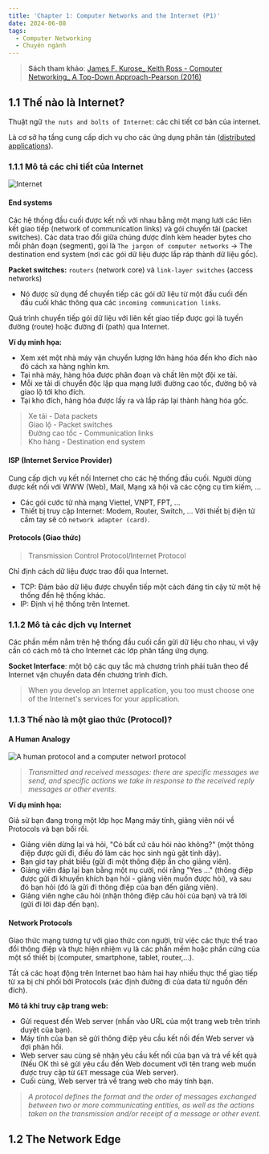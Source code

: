 ```yaml
---
title: 'Chapter 1: Computer Networks and the Internet (P1)'
date: 2024-06-08
tags: 
  - Computer Networking
  - Chuyên ngành
---
```

> **Sách tham khảo**: [James F. Kurose_ Keith Ross - Computer Networking_ A Top-Down Approach-Pearson (2016)](/computer-networking/James%20F.%20Kurose_%20Keith%20Ross%20-%20Computer%20Networking_%20A%20Top-Down%20Approach-Pearson%20(2016).pdf)

## 1.1 Thế nào là Internet?

Thuật ngữ `the nuts and bolts of Internet`: các chi tiết cơ bản của internet.

Là cơ sở hạ tầng cung cấp dịch vụ cho các ứng dụng phân tán ([distributed applications](https://vietnambiz.vn/ung-dung-phan-quyen-distributed-applications-dapps-la-gi-noi-dung-ve-ung-dung-phan-quyen-20200119111332219.htm)).

### 1.1.1 Mô tả các chi tiết của Internet

![Internet](/computer-networking/ch1/1.1.png)

#### End systems

Các hệ thống đầu cuối được kết nối với nhau bằng một mạng lưới các liên kết giao tiếp (network of communication links) và gói chuyển tải (packet switches). Các data trao đổi giữa chúng được đính kèm header bytes cho mỗi phân đoạn (segment), gọi là `The jargon of computer networks` $\rightarrow$ The destination end system (nơi các gói dữ liệu được lắp ráp thành dữ liệu gốc).

**Packet switches:** `routers` (network core) và `link-layer switches` (access networks)
- Nó được sử dụng để chuyển tiếp các gói dữ liệu từ một đầu cuối đến đầu cuối khác thông qua các `incoming communication links`.

Quá trình chuyển tiếp gói dữ liệu với liên kết giao tiếp được gọi là tuyến đường (route) hoặc đường đi (path) qua Internet.

**Ví dụ minh họa:**
- Xem xét một nhà máy vận chuyển lượng lớn hàng hóa đến kho đích nào đó cách xa hàng nghìn km.
- Tại nhà máy, hàng hóa được phân đoạn và chất lên một đội xe tải.
- Mỗi xe tải di chuyển độc lập qua mạng lưới đường cao tốc, đường bộ và giao lộ tới kho đích.
- Tại kho đích, hàng hóa được lấy ra và lắp ráp lại thành hàng hóa gốc.
> Xe tải - Data packets
<br/> Giao lộ - Packet switches
<br/> Đường cao tốc - Communication links
<br/> Kho hàng - Destination end system

#### ISP (Internet Service Provider)

Cung cấp dịch vụ kết nối Internet cho các hệ thống đầu cuối. Người dùng được kết nối với WWW (Web), Mail, Mạng xã hội và các cộng cụ tìm kiếm, ...

- Các gói cước từ nhà mạng Viettel, VNPT, FPT, ...
- Thiết bị truy cập Internet: Modem, Router, Switch, ... Với thiết bị điện tử cầm tay sẽ có `network adapter (card)`.

#### Protocols (Giao thức)
> Transmission Control Protocol/Internet Protocol

Chỉ định cách dữ liệu được trao đổi qua Internet.
- TCP: Đảm bảo dữ liệu được chuyển tiếp một cách đáng tin cậy từ một hệ thống đến hệ thống khác.
- IP: Định vị hệ thống trên Internet.

### 1.1.2 Mô tả các dịch vụ Internet

Các phần mềm nằm trên hệ thống đầu cuối cần gửi dữ liệu cho nhau, vì vậy cần có cách mô tả cho Internet các lớp phân tầng ứng dụng.

**Socket Interface**: một bộ các quy tắc mà chương trình phải tuân theo để Internet vận chuyển data đến chương trình đích.

> When you develop an Internet application, you too must choose one of the Internet's services for your application.

### 1.1.3 Thế nào là một giao thức (Protocol)?

#### A Human Analogy

![A human protocol and a computer networl protocol](/computer-networking/ch1/1.2.png)

> *Transmitted and received messages: there are specific messages we send, and specific actions we take in response to the received reply messages or other events.*

**Ví dụ minh họa:**

Giả sử bạn đang trong một lớp học Mạng máy tính, giảng viên nói về Protocols và bạn bối rối.
- Giảng viên dừng lại và hỏi, "Có bất cứ câu hỏi nào không?" (một thông điệp được gửi đi, điều đó làm các học sinh ngủ gật tỉnh dậy).
- Bạn giơ tay phát biểu (gửi đi một thông điệp ẩn cho giảng viên).
- Giảng viên đáp lại bạn bằng một nụ cười, nói rằng "Yes ..." (thông điệp được gửi đi khuyến khích bạn hỏi - giảng viên muốn được hỏi), và sau đó bạn hỏi (đó là gửi đi thông điệp của bạn đến giảng viên).
- Giảng viên nghe câu hỏi (nhận thông điệp câu hỏi của bạn) và trả lời (gửi đi lời đáp đến bạn).

#### Network Protocols

Giao thức mạng tương tự với giao thức con người, trừ việc các thực thể trao đổi thông điệp và thực hiện nhiệm vụ là các phần mềm hoặc phần cứng của một số thiết bị (computer, smartphone, tablet, router,...).

Tất cả các hoạt động trên Internet bao hàm hai hay nhiều thực thể giao tiếp từ xa bị chi phối bởi Protocols (xác định đường đi của data từ nguồn đến đích).

**Mô tả khi truy cập trang web:**

- Gửi request đến Web server (nhấn vào URL của một trang web trên trình duyệt của bạn). 
- Máy tính của bạn sẽ gửi thông điệp yêu cầu kết nối đến Web server và đợi phản hồi. 
- Web server sau cùng sẽ nhận yêu cầu kết nối của bạn và trả về kết quả (Nếu OK thì sẽ gửi yêu cầu đến Web document với tên trang web muốn được truy cập từ `GET` message của Web server).
- Cuối cùng, Web server trả về trang web cho máy tính bạn.

> *A protocol defines the format and the order of messages exchanged between two 
or more communicating entities, as well as the actions taken on the transmission 
and/or receipt of a message or other event.*

## 1.2 The Network Edge 

